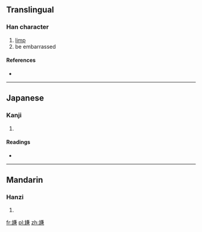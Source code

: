==Translingual==

===Han character===
{{Han char|rn=43|rad=尢|as=10|sn=13|four=|canj=大山廿X金 (KUTXC)}}

# [[limp]]
# be embarrassed

====References====
* {{Han ref|kx=0299.070|dkj=07604|dj=0594.220|hdz=10556.080|uh=5C32|ud=23602}}

----

==Japanese==

===Kanji===
{{ja-kanji|grade=|rs=尢10}}

# {{defn|Japanese|sort=尢10}}

====Readings====
* {{ja-readings|on=[[かん]] (kan), [[けん]] (ken)|kun=}}

----

==Mandarin==

===Hanzi===
{{cmn-hanzi|pin=[[gān]] ([[gan1]])|wg=kan<sup>1</sup>}}

# {{defn|Mandarin|sort=尢10}}

[[fr:尲]]
[[pl:尲]]
[[zh:尲]]